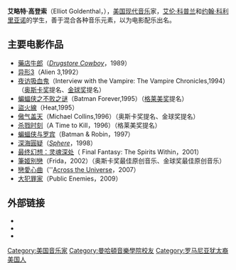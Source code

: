 {{Link style|time=2015-12-12T05:12:30+00:00}}
{{NoteTA
|T=zh-cn:艾略特·戈登塞尔;zh-tw:艾略特·高登索;zh-hk:艾略特·高登索;
|1=zh-cn:戈登塞尔;zh-tw:高登索;zh-hk:高登索;
}}
{{noteTA
|G1=Movie}}
'''艾略特·高登索'''（Elliot Goldenthal，{{bd|1954年|5月2日|catIdx=G}}），[[美国|美国]][[现代音乐|现代音乐]]家，[[艾伦·科普兰|艾伦·科普兰]]和[[约翰·科利里亚诺|约翰·科利里亚诺]]的学生，善于混合各种音乐元素，以为电影配乐出名。

==主要电影作品==
*[[藥店牛郎|藥店牛郎]]（''[[:en:Drugstore_Cowboy_(soundtrack)|Drugstore Cowboy]]''，1989）
*[[异形3|异形3]]（Alien 3,1992）
*[[夜访吸血鬼|夜访吸血鬼]]（Interview with the Vampire: The Vampire Chronicles,1994）（[[奥斯卡奖|奥斯卡奖]]提名、[[金球奖|金球奖]]提名）
*[[蝙蝠侠之不败之谜|蝙蝠侠之不败之谜]]（Batman Forever,1995）（[[格莱美奖|格莱美奖]]提名）
*[[盜火線|盜火線]]（Heat,1995）
*[[傲气盖天|傲气盖天]]（Michael Collins,1996）（奥斯卡奖提名、金球奖提名）
*[[杀戮时刻|杀戮时刻]]（A Time to Kill，1996）（格莱美奖提名）
*[[蝙蝠侠与罗宾|蝙蝠侠与罗宾]]（Batman & Robin，1997）
* [[深海圓疑|深海圓疑]]（''[[:en:Sphere_(film)#Soundtrack|Sphere]]''，1998）
*[[最终幻想：灵魂深处|最终幻想：灵魂深处]]（ Final Fantasy: The Spirits Within，2001）
*[[筆姬別戀|筆姬別戀]]（Frida，2002）（奥斯卡奖最佳原创音乐、金球奖最佳原创音乐）
*[[戀愛心曲|戀愛心曲]]（''[[Across_the_Universe_(film)|Across the Universe]]，2007）
*[[大犯罪家|大犯罪家]]（Public Enemies，2009）

==外部链接==
* {{imdb name|id=0006106}}
* {{IBDB name|5362}}
* {{douban people|1045307}}

{{奧斯卡最佳原創音樂獎}}
{{金球奖最佳原创配乐奖}}
{{Authority control}}
{{DEFAULTSORT: Goldenthal, Elliot}}

[[Category:美国音乐家|Category:美国音乐家]]
[[Category:曼哈頓音樂學院校友|Category:曼哈頓音樂學院校友]]
[[Category:罗马尼亚犹太裔美国人|Category:罗马尼亚犹太裔美国人]]